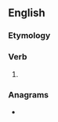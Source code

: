 ==English==

===Etymology===
{{suffix|en|sow|est|nocat=1}}

===Verb===
{{head|en|verb form}}

# {{en-archaic second-person singular of|sow}}

===Anagrams===
* {{anagrams|en|a=eosstw|towses}}